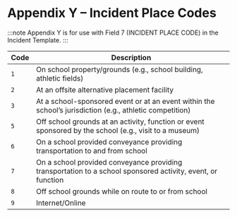 # Appendix Y – Incident Place Codes

:::note
Appendix Y is for use with Field 7 (INCIDENT PLACE CODE) in the Incident Template.
:::

| Code | Description                                                                                                 |
|------|-------------------------------------------------------------------------------------------------------------|
| `1`    | On school property/grounds (e.g., school building, athletic fields)                                         |
| `2`    | At an offsite alternative placement facility                                                                |
| `3`    | At a school-sponsored event or at an event within the school’s jurisdiction (e.g., athletic competition)    |
| `5`    | Off school grounds at an activity, function or event sponsored by the school (e.g., visit to a museum)      |
| `6`    | On a school provided conveyance providing transportation to and from school                                 |
| `7`    | On a school provided conveyance providing transportation to a school sponsored activity, event, or function |
| `8`    | Off school grounds while on route to or from school                                                         |
| `9`    | Internet/Online                                                                                             |
